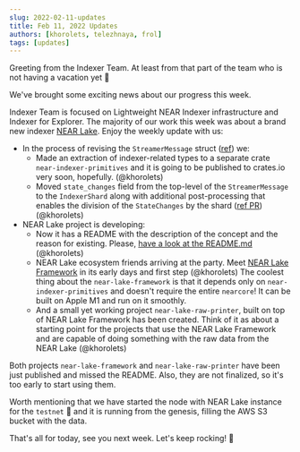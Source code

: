 ```yaml
---
slug: 2022-02-11-updates
title: Feb 11, 2022 Updates
authors: [khorolets, telezhnaya, frol]
tags: [updates]
---
```


Greeting from the Indexer Team. At least from that part of the team who is not having a vacation yet 🤪

We've brought some exciting news about our progress this week.

Indexer Team is focused on Lightweight NEAR Indexer infrastructure and Indexer for Explorer. The majority of our work this week was about a brand new indexer [NEAR Lake](https://github.com/near/near-lake-indexer). Enjoy the weekly update with us:

<!--truncate -->

* In the process of revising the `StreamerMessage` struct ([ref](https://github.com/near/near-lake/issues/1)) we:
  * Made an extraction of indexer-related types to a separate crate `near-indexer-primitives` and it is going to be published to crates.io very soon, hopefully. (@khorolets)
  * Moved `state_changes` field from the top-level of the `StreamerMessage` to the `IndexerShard` along with additional post-processing that enables the division of the `StateChanges` by the shard ([ref PR](https://github.com/near/nearcore/pull/6255)) (@khorolets)
* NEAR Lake project is developing:
  * Now it has a README with the description of the concept and the reason for existing. Please, [have a look at the README.md](https://github.com/near/near-lake#readme) (@khorolets)
  * NEAR Lake ecosystem friends arriving at the party. Meet [NEAR Lake Framework](https://github.com/near/near-lake-framework) in its early days and first step (@khorolets)
  The coolest thing about the `near-lake-framework` is that it depends only on `near-indexer-primitives` and doesn't require the entire `nearcore`! It can be built on Apple M1 and run on it smoothly.
  * And a small yet working project `near-lake-raw-printer`, built on top of NEAR Lake Framework has been created. Think of it as about a starting point for the projects that use the NEAR Lake Framework and are capable of doing something with the raw data from the NEAR Lake (@khorolets)

Both projects `near-lake-framework` and `near-lake-raw-printer` have been just published and missed the README. Also, they are not finalized, so it's too early to start using them.

Worth mentioning that we have started the node with NEAR Lake instance for the `testnet` 🎉 and it is running from the genesis, filling the AWS S3 bucket with the data.

That's all for today, see you next week. Let's keep rocking! 🤘

